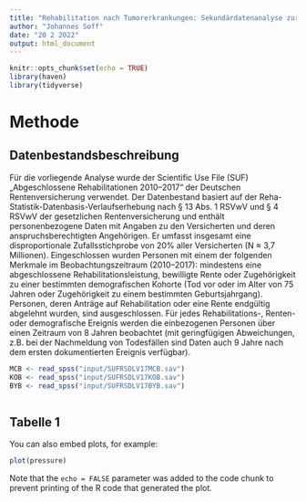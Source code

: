 ```yaml
---
title: "Rehabilitation nach Tumorerkrankungen: Sekundärdatenanalyse zur Rückkehr von Krebspatient:innen in den Beruf, 2010–2017"
author: "Johannes Soff"
date: "20 2 2022"
output: html_document
---
```


```r
knitr::opts_chunk$set(echo = TRUE)
library(haven)
library(tidyverse)
```

# Methode
## Datenbestandsbeschreibung
Für die vorliegende Analyse wurde der Scientific Use File (SUF) „Abgeschlossene Rehabilitationen 2010–2017“ der Deutschen Rentenversicherung verwendet. Der Datenbestand basiert auf der Reha-Statistik-Datenbasis-Verlaufserhebung nach § 13 Abs. 1 RSVwV und § 4 RSVwV der gesetzlichen Rentenversicherung und enthält personenbezogene Daten mit Angaben zu den Versicherten und deren anspruchsberechtigten Angehörigen. Er umfasst insgesamt eine disproportionale Zufallsstichprobe von 20% aller Versicherten (N ≈ 3,7 Millionen).
Eingeschlossen wurden Personen mit einem der folgenden Merkmale im Beobachtungszeitraum (2010–2017): mindestens eine abgeschlossene Rehabilitationsleistung, bewilligte Rente oder Zugehörigkeit zu einer bestimmten demografischen Kohorte (Tod vor oder im Alter von 75 Jahren oder Zugehörigkeit zu einem bestimmten Geburtsjahrgang).
Personen, deren Anträge auf Rehabilitation oder eine Rente endgültig abgelehnt wurden, sind ausgeschlossen. Für jedes Rehabilitations-, Renten- oder demografische Ereignis werden die einbezogenen Personen über einen Zeitraum von 8 Jahren beobachtet (mit geringfügigen Abweichungen, z.B. bei der Nachmeldung von Todesfällen sind Daten auch 9 Jahre nach dem ersten dokumentierten Ereignis verfügbar).





```r
MCB <- read_spss("input/SUFRSDLV17MCB.sav")
KOB <- read_spss("input/SUFRSDLV17KOB.sav")
BYB <- read_spss("input/SUFRSDLV17BYB.sav")



```

## Tabelle 1

You can also embed plots, for example:

```r
plot(pressure)
```

Note that the `echo = FALSE` parameter was added to the code chunk to prevent printing of the R code that generated the plot.
